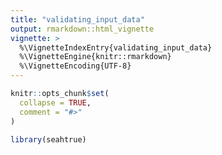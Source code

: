 ```yaml
---
title: "validating_input_data"
output: rmarkdown::html_vignette
vignette: >
  %\VignetteIndexEntry{validating_input_data}
  %\VignetteEngine{knitr::rmarkdown}
  %\VignetteEncoding{UTF-8}
---
```


```r
knitr::opts_chunk$set(
  collapse = TRUE,
  comment = "#>"
)
```

```r
library(seahtrue)
```
